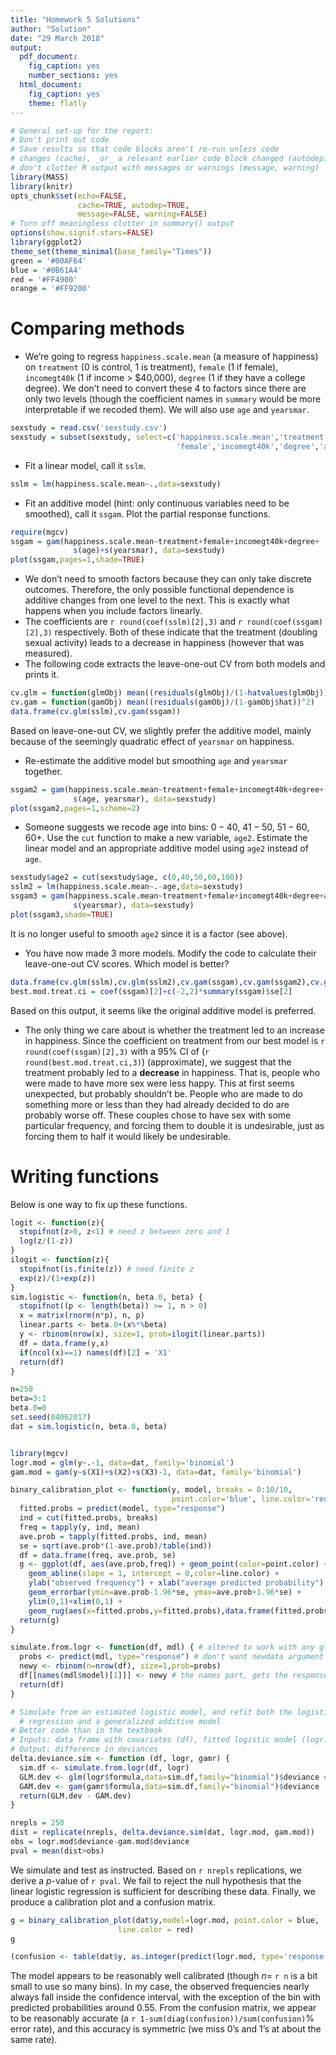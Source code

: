 ```yaml
---
title: "Homework 5 Solutions"
author: "Solution"
date: "29 March 2018"
output:
  pdf_document:
    fig_caption: yes
    number_sections: yes
  html_document:
    fig_caption: yes
    theme: flatly
---
```

```r
# General set-up for the report:
# Don't print out code
# Save results so that code blocks aren't re-run unless code
# changes (cache), _or_ a relevant earlier code block changed (autodep),
# don't clutter R output with messages or warnings (message, warning)
library(MASS)
library(knitr)
opts_chunk$set(echo=FALSE,
               cache=TRUE, autodep=TRUE,
               message=FALSE, warning=FALSE)
# Turn off meaningless clutter in summary() output
options(show.signif.stars=FALSE)
library(ggplot2)
theme_set(theme_minimal(base_family="Times"))
green = '#00AF64'
blue = '#0B61A4'
red = '#FF4900'
orange = '#FF9200'
```

# Comparing methods


* We're going to regress `happiness.scale.mean` (a measure of
happiness) on `treatment` (0 is control, 1 is treatment), 
`female` (1 if female), `incomegt40k` (1 if income $>$ \$40,000),
` degree` (1 if they have a college degree). We don't need to convert these
4 to factors since there are only two levels (though the coefficient names in 
`summary` would be more interpretable if we recoded them). We will also use `age` and `yearsmar`.
```r
sexstudy = read.csv('sexstudy.csv')
sexstudy = subset(sexstudy, select=c('happiness.scale.mean','treatment',
                                     'female','incomegt40k','degree','age','yearsmar')) # git rid of the other columns for convenience.
```
* Fit a linear model, call it `sslm`.
```r
sslm = lm(happiness.scale.mean~.,data=sexstudy)
```
* Fit an additive model (hint: only continuous variables need to
  be smoothed), call it `ssgam`. Plot the partial response functions.
```r
require(mgcv)
ssgam = gam(happiness.scale.mean~treatment+female+incomegt40k+degree+
              s(age)+s(yearsmar), data=sexstudy)
plot(ssgam,pages=1,shade=TRUE)
```

* We don't need to smooth factors because they can only take discrete outcomes. Therefore, the only possible functional dependence is additive changes from one level to the next. This is exactly what happens when you include factors linearly.
* The coefficients are `r round(coef(sslm)[2],3)` and `r round(coef(ssgam)[2],3)` respectively. Both of these indicate that the treatment (doubling sexual activity) leads to a decrease in happiness (however that was measured).
* The following code extracts the leave-one-out CV from both
  models and prints it.
```r
cv.glm = function(glmObj) mean((residuals(glmObj)/(1-hatvalues(glmObj)))^2) # same as for lm
cv.gam = function(gamObj) mean((residuals(gamObj)/(1-gamObj$hat))^2) 
data.frame(cv.glm(sslm),cv.gam(ssgam))
```
Based on leave-one-out CV, we slightly prefer the additive model, mainly because of the seemingly quadratic effect of `yearsmar` on happiness.

* Re-estimate the additive model but smoothing `age` and
    `yearsmar` together.
```r
ssgam2 = gam(happiness.scale.mean~treatment+female+incomegt40k+degree+
              s(age, yearsmar), data=sexstudy)
plot(ssgam2,pages=1,scheme=2)
```

* Someone suggests we recode age into bins: $0-40$, $41-50$,
    $51-60$, $60+$. Use the `cut` function to make a new
    variable, `age2`. Estimate the linear model and an appropriate
    additive model using `age2` instead of `age`.
```r
sexstudy$age2 = cut(sexstudy$age, c(0,40,50,60,100))
sslm2 = lm(happiness.scale.mean~.-age,data=sexstudy)
ssgam3 = gam(happiness.scale.mean~treatment+female+incomegt40k+degree+age2+
              s(yearsmar), data=sexstudy)
plot(ssgam3,shade=TRUE)
```
It is no longer useful to smooth `age2` since it is a factor (see above).

* You have now made 3 more models. Modify the code to calculate
    their leave-one-out CV scores. Which model is better?
```r
data.frame(cv.glm(sslm),cv.glm(sslm2),cv.gam(ssgam),cv.gam(ssgam2),cv.gam(ssgam3))
best.mod.treat.ci = coef(ssgam)[2]+c(-2,2)*summary(ssgam)$se[2]
```
Based on this output, it seems like the original additive model is preferred.

* The only thing we care about is whether the treatment led to
  an increase in happiness. Since the coefficient on treatment from our best model is `r round(coef(ssgam)[2],3)` with a 95% CI of (`r round(best.mod.treat.ci,3)`) (approximate), we suggest that the treatment probably led to a __decrease__ in happiness. That is, people who were made to have more sex were less happy. This at first seems unexpected, but probably shouldn't be. People who are made to do something more or less than they had already decided to do are probably worse off. These couples chose to have sex with some particular frequency, and forcing them to double it is undesirable, just as forcing them to half it would likely be undesirable.
  
# Writing functions

Below is one way to fix up these functions.
```r
logit <- function(z){ 
  stopifnot(z>0, z<1) # need z between zero and 1
  log(z/(1-z))
}
ilogit <- function(z){ 
  stopifnot(is.finite(z)) # need finite z
  exp(z)/(1+exp(z))
}
sim.logistic <- function(n, beta.0, beta) {
  stopifnot((p <- length(beta)) >= 1, n > 0)
  x = matrix(rnorm(n*p), n, p)
  linear.parts <- beta.0+(x%*%beta)
  y <- rbinom(nrow(x), size=1, prob=ilogit(linear.parts))
  df = data.frame(y,x)
  if(ncol(x)==1) names(df)[2] = 'X1'
  return(df)
}
```

```r
n=250
beta=3:1
beta.0=0
set.seed(04062017)
dat = sim.logistic(n, beta.0, beta)


library(mgcv)
logr.mod = glm(y~.-1, data=dat, family='binomial')
gam.mod = gam(y~s(X1)+s(X2)+s(X3)-1, data=dat, family='binomial')
```

```r
binary_calibration_plot <- function(y, model, breaks = 0:10/10, 
                                    point.color='blue', line.color='red') {
  fitted.probs = predict(model, type="response")
  ind = cut(fitted.probs, breaks)
  freq = tapply(y, ind, mean)
  ave.prob = tapply(fitted.probs, ind, mean)
  se = sqrt(ave.prob*(1-ave.prob)/table(ind))
  df = data.frame(freq, ave.prob, se)
  g <- ggplot(df, aes(ave.prob,freq)) + geom_point(color=point.color) + 
    geom_abline(slope = 1, intercept = 0,color=line.color) +
    ylab("observed frequency") + xlab("average predicted probability") +
    geom_errorbar(ymin=ave.prob-1.96*se, ymax=ave.prob+1.96*se) +
    ylim(0,1)+xlim(0,1) + 
    geom_rug(aes(x=fitted.probs,y=fitted.probs),data.frame(fitted.probs),sides='b')
  return(g)  
}

simulate.from.logr <- function(df, mdl) { # altered to work with any glm output
  probs <- predict(mdl, type="response") # don't want newdata argument due to factors
  newy <- rbinom(n=nrow(df), size=1,prob=probs)
  df[[names(mdl$model)[1]]] <- newy # the names part, gets the response from the df
  return(df)
}

# Simulate from an estimated logistic model, and refit both the logistic
  # regression and a generalized additive model
# Better code than in the textbook
# Inputs: data frame with covariates (df), fitted logistic model (logr), fitted gam (gamr)
# Output: difference in deviances
delta.deviance.sim <- function (df, logr, gamr) {
  sim.df <- simulate.from.logr(df, logr)
  GLM.dev <- glm(logr$formula,data=sim.df,family="binomial")$deviance # used formulas instead
  GAM.dev <- gam(gamr$formula,data=sim.df,family="binomial")$deviance
  return(GLM.dev - GAM.dev)
}
```


```r
nrepls = 250
dist = replicate(nrepls, delta.deviance.sim(dat, logr.mod, gam.mod))
obs = logr.mod$deviance-gam.mod$deviance
pval = mean(dist>obs)
```

We simulate and test as instructed. Based on `r nrepls` replications, we derive a $p$-value of `r pval`. We fail to reject the null hypothesis that the linear logistic regression is sufficient for describing these data. Finally, we produce a calibration plot and a confusion matrix.

```r
g = binary_calibration_plot(dat$y,model=logr.mod, point.color = blue, 
                        line.color = red)
g
```
```r
(confusion <- table(dat$y, as.integer(predict(logr.mod, type='response')>0.5), dnn=c('reality','prediction')))
```

The model appears to be reasonably well calibrated (though $n=$ `r n` is a bit small to use so many bins). In my case, the observed frequencies nearly always fall inside the confidence interval, with the exception of the bin with predicted probabilities around 0.55. From the confusion matrix, we appear to be reasonably accurate (a `r 1-sum(diag(confusion))/sum(confusion)`% error rate), and this accuracy is symmetric (we miss 0's and 1's at about the same rate). 